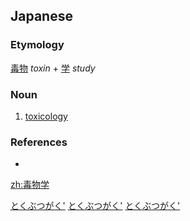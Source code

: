 ==Japanese==
{{ja-kanjitab|どく|ぶつ|がく|yomi=on}}

===Etymology===
[[毒物]] ''toxin'' + [[学]] ''study''

===Noun===
{{ja-noun|どくぶつがく}}

# {{lb|ja|sciences}} [[toxicology]]

===References===
* {{R:Shogakukan}}

[[Category:ja:Pharmacology|とくぶつがく']]
[[Category:ja:Sciences|とくぶつがく']]
[[Category:ja:Toxicology|とくぶつがく']]

[[zh:毒物学]]